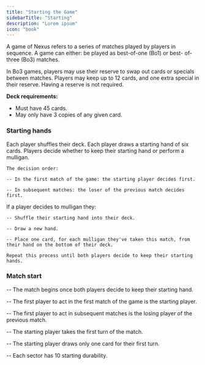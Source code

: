 ```yaml
---
title: "Starting the Game"
sidebarTitle: "Starting"
description: "Lorem ipsum"
icon: "book"
---
```


A game of Nexus refers to a series of matches played by players in sequence.
A game can either: be played as best-of-one (Bo1) or best- of-three (Bo3) matches.

In Bo3 games, players may use their reserve to swap out cards or specials between matches.
Players may keep up to 12 cards, and one extra special in their reserve. Having a reserve is not required.

**Deck requirements:**

- Must have 45 cards.
- May only have 3 copies of any given card.

### Starting hands

<Steps>
  <Step title="Shuffle">
    Each player shuffles their deck.
  </Step>
  <Step title="Draw">
    Each player draws a starting hand of six cards.
  </Step>
  <Step title="Keep">
    Players decide whether to keep their starting hand or perform a mulligan.

    The decision order:

    -- In the first match of the game: the starting player decides first.

    -- In subsequent matches: the loser of the previous match decides first.

  </Step>
  <Step title="Mulligan">
    If a player decides to mulligan they:

    -- Shuffle their starting hand into their deck.

    -- Draw a new hand.

    -- Place one card, for each mulligan they've taken this match, from their hand on the bottom of their deck.

    Repeat this process until both players decide to keep their starting hands.

  </Step>
</Steps>

### Match start

-- The match begins once both players decide to keep their starting hand.

-- The first player to act in the first match of the game is the starting player.

-- The first player to act in subsequent matches is the losing player of the previous match.

-- The starting player takes the first turn of the match.

-- The starting player draws only one card for their first turn.

-- Each sector has 10 starting durability.
